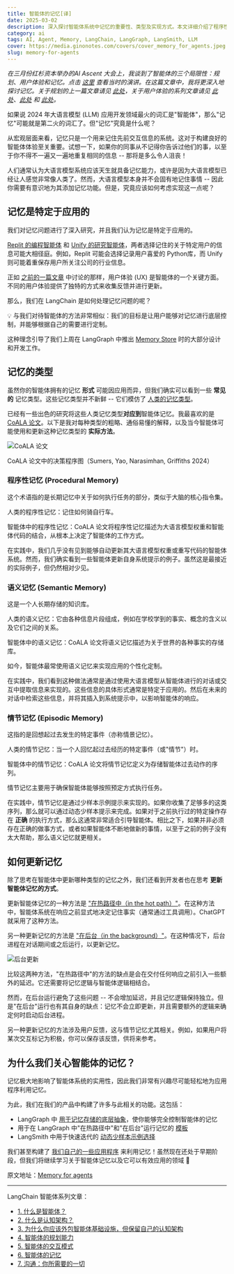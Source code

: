 ```yaml
---
title: 智能体的记忆[译]
date: 2025-03-02
description: 深入探讨智能体系统中记忆的重要性、类型及实现方式。本文详细介绍了程序性记忆、语义记忆和情节记忆在 AI 智能体中的应用，以及如何在 LangChain 生态系统中实现这些记忆机制。
category: ai
tags: AI, Agent, Memory, LangChain, LangGraph, LangSmith, LLM
cover: https://media.ginonotes.com/covers/cover_memory_for_agents.jpeg
slug: memory-for-agents
---
```


_在三月份红杉资本举办的AI Ascent 大会上，我谈到了智能体的三个局限性：规划、用户体验和记忆。点击 [这里](https://www.youtube.com/watch?v=pBBe1pk8hf4) 查看当时的演讲。在这篇文章中，我将更深入地探讨记忆。关于规划的上一篇文章请见 [此处](https://blog.langchain.dev/planning-for-agents/)，关于用户体验的系列文章请见 [此处](https://blog.langchain.dev/ux-for-agents-part-1-chat-2/)、[此处](https://blog.langchain.dev/ux-for-agents-part-2-ambient/) 和 [此处](https://blog.langchain.dev/ux-for-agents-part-3/)。_

如果说 2024 年大语言模型 (LLM) 应用开发领域最火的词汇是"智能体"，那么"记忆"可能就是第二火的词汇了。但"记忆"究竟是什么呢？

从宏观层面来看，记忆只是一个用来记住先前交互信息的系统。这对于构建良好的智能体体验至关重要。试想一下，如果你的同事从不记得你告诉过他们的事，以至于你不得不一遍又一遍地重复相同的信息 -- 那将是多么令人沮丧！

人们通常认为大语言模型系统应该天生就具备记忆能力，或许是因为大语言模型已经让人感觉非常像人类了。然而，大语言模型本身并不会固有地记住事情 -- 因此你需要有意识地为其添加记忆功能。但是，究竟应该如何考虑实现这一点呢？

## 记忆是特定于应用的

我们对记忆问题进行了深入研究，并且我们认为记忆是特定于应用的。

[Replit 的编程智能体](https://blog.langchain.dev/customers-replit/) 和 [Unify 的研究智能体](https://blog.langchain.dev/unify-launches-agents-for-account-qualification-using-langgraph-and-langsmith/)，两者选择记住的关于特定用户的信息可能大相径庭。例如，Replit 可能会选择记录用户喜爱的 Python库，而 Unify 则可能着重保存用户所关注公司的行业信息。

正如 [之前的一篇文章](https://blog.langchain.dev/ux-for-agents-part-1-chat-2/) 中讨论的那样，用户体验 (UX) 是智能体的一个关键方面。不同的用户体验提供了独特的方式来收集反馈并进行更新。

那么，我们在 LangChain 是如何处理记忆问题的呢？

<div className="my-4 rounded-lg bg-blue-50 p-4">
  💡 与我们对待智能体的方法非常相似：我们的目标是让用户能够对记忆进行底层控制，并能够根据自己的需要进行定制。
</div>

这种理念引导了我们上周在 LangGraph 中推出 [Memory Store](https://blog.langchain.dev/launching-long-term-memory-support-in-langgraph/) 时的大部分设计和开发工作。

## 记忆的类型

虽然你的智能体拥有的记忆 **形式** 可能因应用而异，但我们确实可以看到一些 **常见的** 记忆类型。这些记忆类型并不新鲜 -- 它们模仿了 [人类的记忆类型](https://www.psychologytoday.com/us/basics/memory/types-of-memory)。

已经有一些出色的研究将这些人类记忆类型**对应到**智能体记忆。我最喜欢的是 [CoALA 论文](https://arxiv.org/pdf/2309.02427)。以下是我对每种类型的粗略、通俗易懂的解释，以及当今智能体可能使用和更新这种记忆类型的 **实际方法**。

![CoALA 论文](https://media.ginonotes.com/images/20250302_memory_for_agents/coala_paper.png)

CoALA 论文中的决策程序图（Sumers, Yao, Narasimhan, Griffiths 2024）

### 程序性记忆 (Procedural Memory)

这个术语指的是长期记忆中关于如何执行任务的部分，类似于大脑的核心指令集。

人类的程序性记忆：记住如何骑自行车。

智能体中的程序性记忆：CoALA 论文将程序性记忆描述为大语言模型权重和智能体代码的结合，从根本上决定了智能体的工作方式。

在实践中，我们几乎没有见到能够自动更新其大语言模型权重或重写代码的智能体系统。然而，我们确实看到一些智能体更新自身系统提示的例子。虽然这是最接近的实际例子，但仍然相对少见。

### 语义记忆 (Semantic Memory)

这是一个人长期存储的知识库。

人类的语义记忆：它由各种信息片段组成，例如在学校学到的事实、概念的含义以及它们之间的关系。

智能体中的语义记忆：CoALA 论文将语义记忆描述为关于世界的各种事实的存储库。

如今，智能体最常使用语义记忆来实现应用的个性化定制。

在实践中，我们看到这种做法通常是通过使用大语言模型从智能体进行的对话或交互中提取信息来实现的。这些信息的具体形式通常是特定于应用的。然后在未来的对话中检索这些信息，并将其插入到系统提示中，以影响智能体的响应。

### 情节记忆 (Episodic Memory)

这指的是回想起过去发生的特定事件（亦称情景记忆）。

人类的情节记忆：当一个人回忆起过去经历的特定事件（或"情节"）时。

智能体中的情节记忆：CoALA 论文将情节记忆定义为存储智能体过去动作的序列。

情节记忆主要用于确保智能体能够按照预定方式执行任务。

在实践中，情节记忆是通过少样本示例提示来实现的。如果你收集了足够多的这类序列，那么就可以通过动态少样本提示来完成。如果对于之前执行过的特定操作存在 **正确** 的执行方式，那么这通常非常适合引导智能体。相比之下，如果并非必须存在正确的做事方式，或者如果智能体不断地做新的事情，以至于之前的例子没有太大帮助，那么语义记忆就更相关。

## 如何更新记忆

除了思考在智能体中更新哪种类型的记忆之外，我们还看到开发者也在思考 **更新智能体记忆的方式**。

更新智能体记忆的一种方法是 ["在热路径中（in the hot path）"](https://langchain-ai.github.io/langgraph/concepts/memory/#writing-memories-in-the-hot-path)。在这种方法中，智能体系统在响应之前显式地决定记住事实（通常通过工具调用）。ChatGPT 就采用了这种方法。

另一种更新记忆的方法是 ["在后台（in the background）"](https://langchain-ai.github.io/langgraph/concepts/memory/#writing-memories-in-the-background)。在这种情况下，后台进程在对话期间或之后运行，以更新记忆。

![后台更新](https://media.ginonotes.com/images/20250302_memory_for_agents/hot_path_vs_background.png)

比较这两种方法，"在热路径中"的方法的缺点是会在交付任何响应之前引入一些额外的延迟。它还需要将记忆逻辑与智能体逻辑相结合。

然而，在后台运行避免了这些问题 -- 不会增加延迟，并且记忆逻辑保持独立。但是"在后台"运行也有其自身的缺点：记忆不会立即更新，并且需要额外的逻辑来确定何时启动后台进程。

另一种更新记忆的方法涉及用户反馈，这与情节记忆尤其相关。例如，如果用户将某次交互标记为积极，你可以保存该反馈，供将来参考。

## 为什么我们关心智能体的记忆？

记忆极大地影响了智能体系统的实用性，因此我们非常有兴趣尽可能轻松地为应用程序利用记忆。

为此，我们在我们的产品中构建了许多与此相关的功能。这包括：

- LangGraph 中 [用于记忆存储的底层抽象](https://blog.langchain.dev/launching-long-term-memory-support-in-langgraph/)，使你能够完全控制智能体的记忆
- 用于在 LangGraph 中"在热路径中"和"在后台"运行记忆的 [模板](https://github.com/langchain-ai/memory-template)
- LangSmith 中用于快速迭代的 [动态少样本示例选择](https://blog.langchain.dev/dynamic-few-shot-examples-langsmith-datasets/)

我们甚至构建了 [我们自己的一些应用程序](https://github.com/langchain-ai/open-canvas) 来利用记忆！虽然现在还处于早期阶段，但我们将继续学习关于智能体记忆以及它可以有效应用的领域 🙂

原文地址：[Memory for agents](https://blog.langchain.dev/memory-for-agents/)

---

LangChain 智能体系列文章：

- [1. 什么是智能体？](https://www.ginonotes.com/posts/what-is-ai-agents)
- [2. 什么是认知架构？](https://www.ginonotes.com/posts/what-is-a-cognitive-architecture)
- [3. 为什么你应该外包智能体基础设施，但保留自己的认知架构](https://www.ginonotes.com/posts/outsource-agentic-infrastructure-own-cognitive-architecture)
- [4. 智能体的规划能力](https://www.ginonotes.com/posts/planning-for-agents)
- [5. 智能体的交互模式](https://www.ginonotes.com/posts/ux-for-agents)
- [6. 智能体的记忆](https://www.ginonotes.com/posts/memory-for-agents)
- [7. 沟通：你所需要的一切](https://www.ginonotes.com/posts/communication-is-all-you-need)